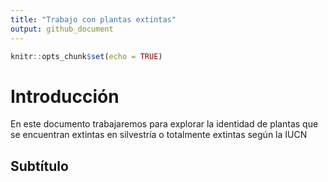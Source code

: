 ```yaml
---
title: "Trabajo con plantas extintas"
output: github_document
---
```


```r
knitr::opts_chunk$set(echo = TRUE)
```

# Introducción
En este documento trabajaremos para explorar la identidad de plantas que se encuentran extintas en silvestría o totalmente extintas según la IUCN

## Subtítulo


